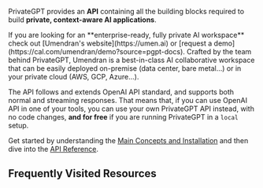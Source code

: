 PrivateGPT provides an **API** containing all the building blocks required to
build **private, context-aware AI applications**.

<Callout intent = "tip">
If you are looking for an **enterprise-ready, fully private AI workspace**
check out [Umendran's website](https://umen.ai)  or [request a demo](https://cal.com/umendran/demo?source=pgpt-docs).
Crafted by the team behind PrivateGPT, Umendran is a best-in-class AI collaborative
workspace that can be easily deployed on-premise (data center, bare metal...) or in your private cloud (AWS, GCP, Azure...).
</Callout>

The API follows and extends OpenAI API standard, and supports both normal and streaming responses.
That means that, if you can use OpenAI API in one of your tools, you can use your own PrivateGPT API instead,
with no code changes, **and for free** if you are running PrivateGPT in a `local` setup.

Get started by understanding the [Main Concepts and Installation](/installation) and then dive into the [API Reference](/api-reference).

## Frequently Visited Resources

<Cards>
  <Card
    title="Main Concepts"
    icon="fa-solid fa-lines-leaning"
    href="/installation"
  />
  <Card
    title="API Reference"
    icon="fa-solid fa-code"
    href="/api-reference"
  />
  <Card
    title="Twitter"
    icon="fa-brands fa-twitter"
    href="https://twitter.com/PrivateGPT_AI"
  />
  <Card
    title="Discord Server"
    icon="fa-brands fa-discord"
    href="https://discord.gg/bK6mRVpErU"
  />
</Cards>

<br />